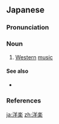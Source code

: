 ==Japanese==
{{wikipedia|lang=ja}}
{{ja-kanjitab|yomi=o|よう|がく}}

===Pronunciation===
{{ja-pron|yomi=goon|ようがく|acc=0|acc_ref=DJR}}

===Noun===
{{ja-noun|ようがく|hhira=やうがく}}

# [[Western]] [[music]]

====See also====
* {{l/ja|邦楽}}

===References===
<references/>

[[ja:洋楽]]
[[zh:洋楽]]